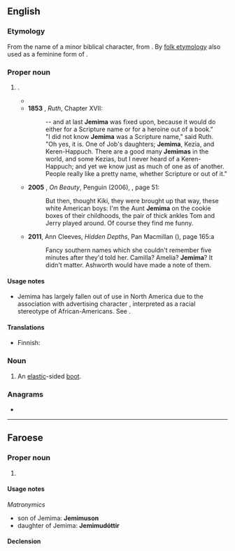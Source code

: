 ==English==

===Etymology===
From the name of a minor biblical character, from {{der|en|he|יְמִימָה||dove}}. By [[folk etymology]] also used as a feminine form of {{m|en|James}}.

===Proper noun===
{{en-proper noun}}

# {{given name|en|female|from=Hebrew}}.
#* {{RQ:King James Version|Job|42|13-15|passage=He had also seven sons and three daughters. And he called the name of the first, '''Jemima'''; and the name of the second, Kezia; and the name of the third, Kerenhappuch. And in all the land were no women found so fair as the daughters of Job: and their father gave them inheritance among their brethren.}}
#* '''1853''' {{w|Elizabeth Gaskell}}, ''Ruth'', Chapter XVII:
#*: -- and at last '''Jemima''' was fixed upon, because it would do either for a Scripture name or for a heroine out of a book."
#*: "I did not know '''Jemima''' was a Scripture name," said Ruth.
#*: "Oh yes, it is. One of Job's daughters; '''Jemima''', Kezia, and Keren-Happuch. There are a good many '''Jemimas''' in the world, and some Kezias, but I never heard of a Keren-Happuch; and yet we know just as much of one as of another. People really like a pretty name, whether Scripture or out of it."
#* '''2005''' {{w|Zadie Smith}}, ''On Beauty'', Penguin (2006), {{ISBN|9780141026664}}, page 51:
#*: But then, thought Kiki, they were brought up that way, these white American boys: I'm the Aunt '''Jemima''' on the cookie boxes of their childhoods, the pair of thick ankles Tom and Jerry played around. Of course they find me funny.
#* '''2011''', Ann Cleeves, ''Hidden Depths'', Pan Macmillan ({{ISBN|9780330528641}}), page 165:a
#*: Fancy southern names which she couldn&#39;t remember five minutes after they&#39;d told  her. Camilla? Amelia? '''Jemima'''? It didn&#39;t matter. Ashworth would have made a  note of them.

====Usage notes====
* Jemima has largely fallen out of use in North America due to the association with advertising character {{w|Aunt Jemima}}, interpreted as a racial stereotype of African-Americans. See {{m|en|Aunt Jemima}}.

====Translations====
{{trans-top|female given name}}
* Finnish: {{t+|fi|Jemina}}
{{trans-mid}}
{{trans-bottom}}

===Noun===
{{en-noun}}

# An [[elastic]]-sided [[boot]].

===Anagrams===
* {{anagrams|en|a=aeijmm|jammie}}

----

==Faroese==

===Proper noun===
{{head|fo|proper noun|g=f}}

# {{given name|fo|female}}

====Usage notes====
''Matronymics''
* son of Jemima: '''Jemimuson'''
* daughter of Jemima: '''Jemimudóttir'''

====Declension====
{{fo-decl-proper-noun-s-indef|Jemima|Jemimu|Jemimu|Jemimu}}
